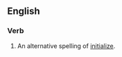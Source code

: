 ==English==

===Verb===
{{en-verb|initialises|initialising|initialised|initialised}}

# {{context|UK}} An alternative spelling of [[initialize]].